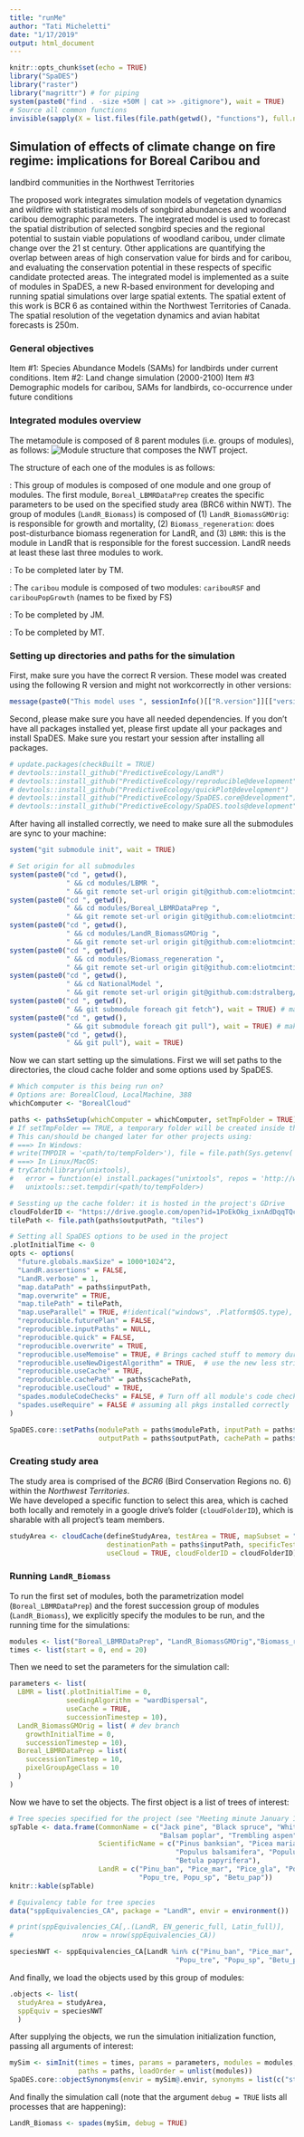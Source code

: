 ```yaml
---
title: "runMe"
author: "Tati Micheletti"
date: "1/17/2019"
output: html_document
---
```


```r
knitr::opts_chunk$set(echo = TRUE)
library("SpaDES")
library("raster")
library("magrittr") # for piping
system(paste0("find . -size +50M | cat >> .gitignore"), wait = TRUE)
# Source all common functions
invisible(sapply(X = list.files(file.path(getwd(), "functions"), full.names = TRUE), FUN = source))
```

## Simulation of effects of climate change on fire regime: implications for Boreal Caribou and
landbird communities in the Northwest Territories

The proposed work integrates simulation models of vegetation dynamics and wildfire with 
statistical models of songbird abundances and woodland caribou demographic parameters. The
integrated model is used to forecast the spatial distribution of selected songbird species and
the regional potential to sustain viable populations of woodland caribou, under climate change
over the 21 st century. Other applications are quantifying the overlap
between areas of high conservation value for birds and for caribou, and evaluating the
conservation potential in these respects of specific candidate protected areas. The integrated
model is implemented as a suite of modules in SpaDES, a new R-based environment for
developing and running spatial simulations over large spatial extents. The spatial extent of this
work is BCR 6 as contained within the Northwest Territories of Canada. The spatial resolution of 
the vegetation dynamics and avian habitat forecasts is 250m.

### General objectives

Item #1: Species Abundance Models (SAMs) for landbirds under current conditions.
Item #2: Land change simulation (2000-2100)
Item #3 Demographic models for caribou, SAMs for landbirds, co-occurrence under future
conditions

### Integrated modules overview

The metamodule is composed of 8 parent modules (i.e. groups of modules), as follows:
![Module structure that composes the NWT project.](https://github.com/tati-micheletti/NWT/raw/master/inputs/ModelStructure_2.jpg)

The structure of each one of the modules is as follows:

\textcolor{blue}{LandR}: This group of modules is composed of one module and one group of modules. The first module, `Boreal_LBMRDataPrep` creates the specific parameters to be used on the specified study area (BRC6 within NWT). The group of modules (`LandR_Biomass`) is composed of (1) `LandR_BiomassGMOrig`: is responsible for growth and mortality, (2) `Biomass_regeneration`: does post-disturbance biomass regeneration for LandR, and (3) `LBMR`: this is the module in LandR that is responsible for the forest succession. LandR needs at least these last three modules to work.

\textcolor{blue}{birdsNWT}: To be completed later by TM.

\textcolor{blue}{caribou}: The `caribou` module is composed of two modules: `caribouRSF` and `caribouPopGrowth` (names to be fixed by FS) 

\textcolor{blue}{FireSense}: To be completed by JM.

\textcolor{blue}{anthropogenic}: To be completed by MT.

### Setting up directories and paths for the simulation

First, make sure you have the correct R version. These model was created using 
the following R version and might not workcorrectly in other versions:

```r

message(paste0("This model uses ", sessionInfo()[["R.version"]][["version.string"]]))

```

Second, please make sure you have all needed dependencies. If you don't have all 
packages installed yet, please first update all your packages and install SpaDES. 
Make sure you restart your session after installing all packages.

```r

# update.packages(checkBuilt = TRUE)
# devtools::install_github("PredictiveEcology/LandR")
# devtools::install_github("PredictiveEcology/reproducible@development")
# devtools::install_github("PredictiveEcology/quickPlot@development")
# devtools::install_github("PredictiveEcology/SpaDES.core@development")
# devtools::install_github("PredictiveEcology/SpaDES.tools@development")

```

After having all installed correctly, we need to make sure all the submodules are sync to your machine: 
```r
system("git submodule init", wait = TRUE)

# Set origin for all submodules
system(paste0("cd ", getwd(), 
              " && cd modules/LBMR ",
              " && git remote set-url origin git@github.com:eliotmcintire/LBMR.git"), wait = TRUE)
system(paste0("cd ", getwd(), 
              " && cd modules/Boreal_LBMRDataPrep ",
              " && git remote set-url origin git@github.com:eliotmcintire/Boreal_LBMRDataPrep.git"), wait = TRUE)
system(paste0("cd ", getwd(), 
              " && cd modules/LandR_BiomassGMOrig ",
              " && git remote set-url origin git@github.com:eliotmcintire/LandR_BiomassGMOrig.git"), wait = TRUE)
system(paste0("cd ", getwd(), 
              " && cd modules/Biomass_regeneration ",
              " && git remote set-url origin git@github.com:eliotmcintire/Biomass_regeneration.git"), wait = TRUE)
system(paste0("cd ", getwd(), 
              " && cd NationalModel ",
              " && git remote set-url origin git@github.com:dstralberg/NationalModel.git"), wait = TRUE)
system(paste0("cd ", getwd(), 
              " && git submodule foreach git fetch"), wait = TRUE) # make sure you have development branch as an option")
system(paste0("cd ", getwd(), 
              " && git submodule foreach git pull"), wait = TRUE) # make sure you have development branch as an option")
system(paste0("cd ", getwd(), 
              " && git pull"), wait = TRUE)
```

Now we can start setting up the simulations.
First we will set paths to the directories, the cloud cache folder and some 
options used by SpaDES.

```r
# Which computer is this being run on?
# Options are: BorealCloud, LocalMachine, 388
whichComputer <- "BorealCloud"

paths <- pathsSetup(whichComputer = whichComputer, setTmpFolder = TRUE) 
# If setTmpFolder == TRUE, a temporary folder will be created inside the cache folder set. 
# This can/should be changed later for other projects using:
# ===> In Windows:
# write(TMPDIR = '<path/to/tempFolder>'), file = file.path(Sys.getenv('R_USER'), '.Renviron'))
# ===> In Linux/MacOS:
# tryCatch(library(unixtools),
#   error = function(e) install.packages("unixtools", repos = 'http://www.rforge.net/'))
#   unixtools::set.tempdir(<path/to/tempFolder>)

# Sessting up the cache folder: it is hosted in the project's GDrive
cloudFolderID <- "https://drive.google.com/open?id=1PoEkOkg_ixnAdDqqTQcun77nUvkEHDc0"
tilePath <- file.path(paths$outputPath, "tiles")

# Setting all SpaDES options to be used in the project
.plotInitialTime <- 0
opts <- options(
  "future.globals.maxSize" = 1000*1024^2,
  "LandR.assertions" = FALSE,
  "LandR.verbose" = 1,
  "map.dataPath" = paths$inputPath,
  "map.overwrite" = TRUE,
  "map.tilePath" = tilePath,
  "map.useParallel" = TRUE, #!identical("windows", .Platform$OS.type),
  "reproducible.futurePlan" = FALSE,
  "reproducible.inputPaths" = NULL,
  "reproducible.quick" = FALSE,
  "reproducible.overwrite" = TRUE,
  "reproducible.useMemoise" = TRUE, # Brings cached stuff to memory during the second run
  "reproducible.useNewDigestAlgorithm" = TRUE,  # use the new less strict hashing algo
  "reproducible.useCache" = TRUE,
  "reproducible.cachePath" = paths$cachePath,
  "reproducible.useCloud" = TRUE,
  "spades.moduleCodeChecks" = FALSE, # Turn off all module's code checking
  "spades.useRequire" = FALSE # assuming all pkgs installed correctly
)

SpaDES.core::setPaths(modulePath = paths$modulePath, inputPath = paths$inputPath, 
                      outputPath = paths$outputPath, cachePath = paths$cachePath)

```

### Creating study area

The study area is comprised of the *BCR6* (Bird Conservation Regions no. 6) within the *Northwest Territories*.  
We have developed a specific function to select this area, which is cached both locally and remotely 
in a google drive's folder (`cloudFolderID`), which is sharable with all project's team members.

```r

studyArea <- cloudCache(defineStudyArea, testArea = TRUE, mapSubset = "Northwest Territories",
                        destinationPath = paths$inputPath, specificTestArea = "BCR6",
                        useCloud = TRUE, cloudFolderID = cloudFolderID) %>%  rgeos::gUnaryUnion()

```

### Running `LandR_Biomass`

To run the first set of modules, both the parametrization model (`Boreal_LBMRDataPrep`) and the forest succession group of modules (`LandR_Biomass`), 
we explicitly specify the modules to be run, and the running time for the simulations:

```r

modules <- list("Boreal_LBMRDataPrep", "LandR_BiomassGMOrig","Biomass_regeneration", "LBMR")
times <- list(start = 0, end = 20)

```

Then we need to set the parameters for the simulation call:

``` r

parameters <- list(
  LBMR = list(.plotInitialTime = 0,
              seedingAlgorithm = "wardDispersal",
              useCache = TRUE,
              successionTimestep = 10), 
  LandR_BiomassGMOrig = list( # dev branch
    growthInitialTime = 0,
    successionTimestep = 10),
  Boreal_LBMRDataPrep = list(
    successionTimestep = 10,
    pixelGroupAgeClass = 10
  )
)

```

Now we have to set the objects. The first object is a list of trees of interest:

```r

# Tree species specified for the project (see "Meeting minute January 16th, 2019" from Google Drive)
spTable <- data.frame(CommonName = c("Jack pine", "Black spruce", "White spruce", 
                                     "Balsam poplar", "Trembling aspen", "Paper birch"),
                      ScientificName = c("Pinus banksian", "Picea mariana", "Picea glauca", 
                                         "Populus balsamifera", "Populus tremuloides", 
                                         "Betula papyrifera"),
                      LandR = c("Pinu_ban", "Pice_mar", "Pice_gla", "Popu_bal", 
                                "Popu_tre, Popu_sp", "Betu_pap"))
knitr::kable(spTable)

# Equivalency table for tree species
data("sppEquivalencies_CA", package = "LandR", envir = environment())

# print(sppEquivalencies_CA[,.(LandR, EN_generic_full, Latin_full)], 
#                 nrow = nrow(sppEquivalencies_CA))

speciesNWT <- sppEquivalencies_CA[LandR %in% c("Pinu_ban", "Pice_mar", "Pice_gla", "Popu_bal",
                                         "Popu_tre", "Popu_sp", "Betu_pap")]
```


And finally, we load the objects used by this group of modules:

``` r

.objects <- list(
  studyArea = studyArea,
  sppEquiv = speciesNWT
  )

```

After supplying the objects, we run the simulation initialization function, passing all arguments of interest:

``` r

mySim <- simInit(times = times, params = parameters, modules = modules, objects = .objects,
                 paths = paths, loadOrder = unlist(modules))
SpaDES.core::objectSynonyms(envir = mySim@.envir, synonyms = list(c("studyArea", "studyAreaLarge"))) # Why do I have to pass this?

```

And finally the simulation call (note that the argument `debug = TRUE` lists all processes that are happening):

```r

LandR_Biomass <- spades(mySim, debug = TRUE)

```

